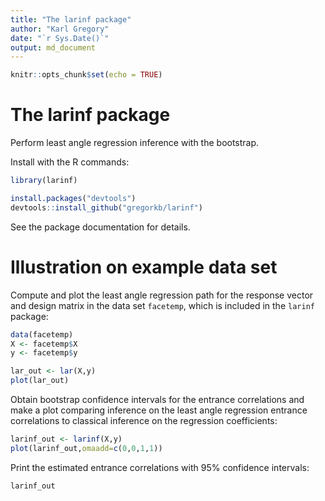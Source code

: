 ```yaml
---
title: "The larinf package"
author: "Karl Gregory"
date: "`r Sys.Date()`"
output: md_document
---
```


```r
knitr::opts_chunk$set(echo = TRUE)
```

# The larinf package

Perform least angle regression inference with the bootstrap.

<!-- This is an R package which accompanies the paper: -->

<!-- Gregory, K. and Nordman, D. (2025+). Least angle regression inference. *In progress* -->

<!-- Find the paper on the page https://imstat.org/journals-and-publications/annals-of-statistics/annals-of-statistics-future-papers/ -->

Install with the R commands:

```r
library(larinf)
```


```r
install.packages("devtools")
devtools::install_github("gregorkb/larinf")
```

See the package documentation for details. 

# Illustration on example data set

Compute and plot the least angle regression path for the response vector and design matrix in the data set `facetemp`, which is included in the `larinf` package:

```r
data(facetemp)
X <- facetemp$X
y <- facetemp$y

lar_out <- lar(X,y)
plot(lar_out)
```


Obtain bootstrap confidence intervals for the entrance correlations and make a plot comparing inference on the least angle regression entrance correlations to classical inference on the regression coefficients:
```r
larinf_out <- larinf(X,y)
plot(larinf_out,omaadd=c(0,0,1,1))
```


Print the estimated entrance correlations with 95\% confidence intervals:
```r
larinf_out
```
